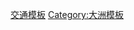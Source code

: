 {{template category
|type   = [[维基百科:导航模板|導航模板]]
|topic  = 
|portal = 
}}

[[Category:交通模板|]]
[[Category:大洲模板|Category:大洲模板]]